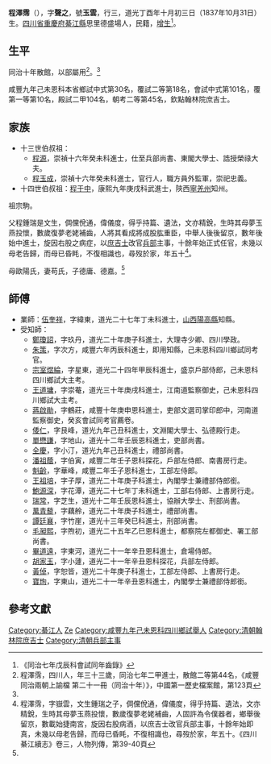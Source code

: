 {{明清人物信息框
| 姓名 = 程澤霈
| 原名 =
| 圖片名稱=  
| 圖片大小 = 220px
| 圖片說明 =  
| 最高職務 = 兵部主事
| 國家 = 大清
| 爵位 =
| 籍貫 = [[四川省|四川省]][[重慶府|重慶府]][[綦江縣|綦江縣]]
| 族裔 = 漢族
| 旗籍 = 
| 字號 = 字聲之，號玉雲
| 諡號 = 
| 出生日期 = 清[[道光|道光]]丁酉年十月初三日
| 出生地點 = [[清|清]][[四川省|四川省]][[重慶府|重慶府]][[綦江縣|綦江縣]]
| 逝世日期 =  
| 逝世地點 = 
| 墓葬 = 
| 配偶 = 苟氏
| 親屬 =  
| 出身 = 
*同治七年戊辰科進士出身
| 經歷 = 
| 著作 =
*
*
*
}}

'''程澤霈'''（{{bd|1837年|10月31日|1886年||catIdx=C程}}），字'''聲之'''，號'''玉雲'''，行三，道光丁酉年十月初三日（1837年10月31日）生。[[四川省|四川省]][[重慶府|重慶府]][[綦江縣|綦江縣]]思里德盛場人，民籍，[[增生|增生]]<ref name="同治七年戊辰科會試同年齒錄">《同治七年戊辰科會試同年齒錄》</ref>。

== 生平 ==
同治十年散館，以部屬用<ref>程澤霈，四川人，年三十三歲，同治七年二甲進士，散館二等第44名，《咸豐同治兩朝上諭檔 第二十一冊（同治十年）》，中國第一歷史檔案館，第123頁</ref>。<ref name="同治七年戊辰科會試同年齒錄" />

咸豐九年己未恩科本省鄉試中式第30名，覆試二等第18名，會試中式第101名，覆第一等第10名，殿試二甲104名，朝考二等第45名，欽點翰林院庶吉士。

== 家族 ==
* 十三世伯叔祖：
** [[程源|程源]]，崇禎十六年癸未科進士，仕至兵部尚書、東閣大學士、誥授榮祿大夫。
** [[程玉成|程玉成]]，崇禎十六年癸未科進士，官行人，職方員外監軍，崇祀忠義。
* 十四世伯叔祖：[[程于中|程于中]]，康熙九年庚戌科武進士，陝西[[寧羌州|寧羌州]]知州。

祖宗駒。

父程鍾瑞是文生，倜儻侻通，偉儀度，得乎持篇、遺法，文亦精銳，生時其母夢玉燕投懷，數歲復夢老姥補齒，人將其看成將成股肱重臣，中舉人後後留京，數年後始中進士，旋因右股之病症，以[[庶吉士|庶吉士]]改官[[兵部|兵部]]主事，十餘年始正式任官，未幾以母老告歸，而母已昏眊，不復相識也，尋歿於家，年五十<ref>程澤霈，字嶽雲，文生鍾瑞之子，倜儻侻通，偉儀度，得乎持篇、遺法，文亦精銳，生時其母夢玉燕投懷，數歲復夢老姥補齒，人固許為令僕器者，鄉舉後留京，數載始捷南宮，旋因右股病酒，以庶吉士改官兵部主事，十餘年始即真，未幾以母老告歸，而母已昏眊，不復相識也，尋歿於家，年五十。《四川綦江續志》卷三，人物列傳，第39-40頁</ref>。

母歐陽氏，妻苟氏，子德庸、德嘉。<ref name="同治七年戊辰科會試同年齒錄" />

== 師傅 ==
* 業師：[[伍奎祥|伍奎祥]]，字緯東，道光二十七年丁未科進士，[[山西|山西]][[陽高縣|陽高縣]]知縣。
* 受知師：
** [[鄭瓊詔|鄭瓊詔]]，字玖丹，道光二十年庚子科進士，大理寺少卿、四川學政。
** [[朱策|朱策]]，字次方，咸豐六年丙辰科進士，即用知縣，己未恩科四川鄉試同考官。
** [[宗室煜綸|宗室煜綸]]，字星東，道光二十四年甲辰科進士，盛京戶部侍郎，己未恩科四川鄉試大主考。
** [[王道墉|王道墉]]，字崇菴，道光三十年庚戌科進士，江南道監察御史，己未恩科四川鄉試大主考。
** [[蔣啟勛|蔣啟勛]]，字鶴莊，咸豐十年庚申恩科進士，吏部文選司掌印郎中，河南道監察御史，癸亥會試同考官薦卷。
** [[倭仁|倭仁]]，字艮峰，道光九年己丑科進士，文淵閣大學士、弘德殿行走。
** [[單懋謙|單懋謙]]，字地山，道光十二年壬辰恩科進士，吏部尚書。
** [[全慶|全慶]]，字小汀，道光九年己丑科進士，禮部尚書。
** [[潘祖蔭|潘祖蔭]]，字伯寅，咸豐二年壬子恩科探花，戶部左侍郎、南書房行走。
** [[魁齡|魁齡]]，字華峰，咸豐二年壬子恩科進士，工部左侍郎。
** [[王祖培|王祖培]]，字子厚，道光二十年庚子科進士，內閣學士兼禮部侍郎銜。
** [[鮑源深|鮑源深]]，字花潭，道光二十七年丁未科進士，工部右侍郎、上書房行走。
** [[瑞常|瑞常]]，字芝生，道光十二年壬辰恩科進士，協辦大學士、刑部尚書。
** [[萬青藜|萬青藜]]，字藕舲，道光二十年庚子科進士，禮部尚書。
** [[譚廷襄|譚廷襄]]，字竹崖，道光十三年癸巳科進士，刑部尚書。
** [[毛昶熙|毛昶熙]]，字煦初，道光二十五年乙巳恩科進士，都察院左都御史、署工部尚書。
** [[畢道遠|畢道遠]]，字東河，道光二十一年辛丑恩科進士，倉場侍郎。
** [[胡家玉|胡家玉]]，字小蘧，道光二十一年辛丑恩科探花，兵部左侍郎。
** [[黃倬|黃倬]]，字恕皆，道光二十年庚子科進士，工部左侍郎、上書房行走。
** [[寶珣|寶珣]]，字東山，道光二十一年辛丑恩科進士，內閣學士兼禮部侍郎銜。

==參考文獻==
{{Reflist|1}}

{{同治七年戊辰科殿试金榜}}

{{Authority control}}

{{DEFAULTSORT:C程}}
[[Category:綦江人|Category:綦江人]]
[[Category:程姓|Ze]]
[[Category:咸豐九年己未恩科四川鄉試舉人|Category:咸豐九年己未恩科四川鄉試舉人]]
[[Category:清朝翰林院庶吉士|Category:清朝翰林院庶吉士]]
[[Category:清朝兵部主事|Category:清朝兵部主事]]